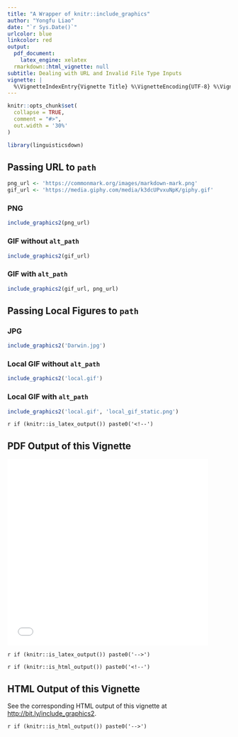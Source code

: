 ```yaml
---
title: "A Wrapper of knitr::include_graphics"
author: "Yongfu Liao"
date: "`r Sys.Date()`"
urlcolor: blue
linkcolor: red
output:
  pdf_document:
    latex_engine: xelatex
  rmarkdown::html_vignette: null
subtitle: Dealing with URL and Invalid File Type Inputs
vignette: |
  %\VignetteIndexEntry{Vignette Title} %\VignetteEncoding{UTF-8} %\VignetteEngine{knitr::rmarkdown}
---
```


```r
knitr::opts_chunk$set(
  collapse = TRUE,
  comment = "#>",
  out.width = '30%'
)
```

```r
library(linguisticsdown)
```


## Passing URL to `path`

```r
png_url <- 'https://commonmark.org/images/markdown-mark.png'
gif_url <- 'https://media.giphy.com/media/k3dcUPvxuNpK/giphy.gif'
```

### PNG
```r
include_graphics2(png_url)
```

### GIF **without** `alt_path`
```r
include_graphics2(gif_url)
```

### GIF with `alt_path`

```r
include_graphics2(gif_url, png_url)
```


## Passing Local Figures to `path`

### JPG
```r
include_graphics2('Darwin.jpg')
```

### Local GIF **without** `alt_path`
```r
include_graphics2('local.gif')
```

### Local GIF with `alt_path`
```r
include_graphics2('local.gif', 'local_gif_static.png')
```

`r if (knitr::is_latex_output()) paste0('<!--')`

## PDF Output of this Vignette

<embed src="include_graphics_wrapper.pdf" type="application/pdf" width="90%" height="420px">

`r if (knitr::is_latex_output()) paste0('-->')`


`r if (knitr::is_html_output()) paste0('<!--')`

## HTML Output of this Vignette

See the corresponding HTML output of this vignette at <http://bit.ly/include_graphics2>.

`r if (knitr::is_html_output()) paste0('-->')`
